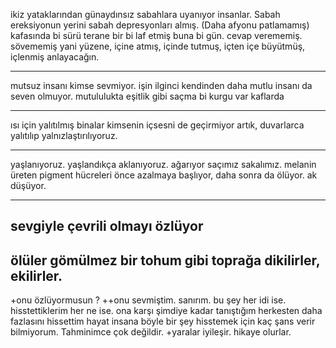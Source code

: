 ikiz yataklarından günaydınsız sabahlara uyanıyor insanlar.
Sabah ereksiyonun yerini sabah depresyonları almış. (Daha afyonu patlamamış) kafasında bi sürü terane
bir bi laf etmiş buna bi gün. cevap verememiş. sövememiş yani yüzene, içine atmış, içinde tutmuş, içten içe büyütmüş, içlenmiş anlayacağın.

---

mutsuz insanı kimse sevmiyor. işin ilginci kendinden daha mutlu insanı da seven olmuyor.
mutululukta eşitlik gibi saçma bi kurgu var kaflarda

---

ısı için yalıtılmış binalar kimsenin içsesni de geçirmiyor artık, duvarlarca yalıtılıp yalnızlaştırılıyoruz.

---

yaşlanıyoruz. yaşlandıkça aklanıyoruz. ağarıyor saçımız sakalımız.
melanin üreten pigment hücreleri önce azalmaya başlıyor, daha sonra da ölüyor. ak düşüyor.

---

sevgiyle çevrili olmayı özlüyor
----
ölüler gömülmez bir tohum gibi toprağa dikilirler, ekilirler.
---
+onu özlüyormusun ?
++onu sevmiştim. sanırım. bu şey her idi ise. hisstettiklerim her ne ise. ona karşı şimdiye kadar tanıştığım herkesten daha
fazlasını hissettim hayat insana böyle bir şey hisstemek için kaç şans verir bilmiyorum. Tahminimce çok değildir.
+yaralar iyileşir. hikaye olurlar.

